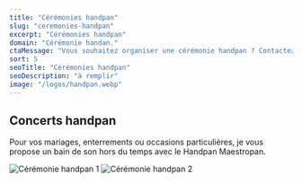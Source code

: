 ```yaml
---
title: "Cérémonies handpan"
slug: "ceremonies-handpan"
excerpt: "Cérémonies handpan"
domain: "Cérémonie handan."
ctaMessage: "Vous souhaitez organiser une cérémonie handpan ? Contactez-moi"
sort: 5
seoTitle: "Cérémonies handpan"
seoDescription: "à remplir"
image: "/logos/handpan.webp"
---
```


## Concerts handpan

Pour vos mariages, enterrements ou occasions particulières, je vous propose un bain de son hors du temps avec le Handpan Maestropan.

<div className="grid grid-cols-1 md:grid-cols-2 gap-4">
  <img
    src="/images/ceremonies-handpan/Ceremonie-handpan-1.webp"
    alt="Cérémonie handpan 1"
    className="w-full shadow-md/20"
  />
  <img
    src="/images/ceremonies-handpan/Ceremonie-handpan-2.webp"
    alt="Cérémonie handpan 2"
    className="w-full shadow-md/20"
  />
</div>


